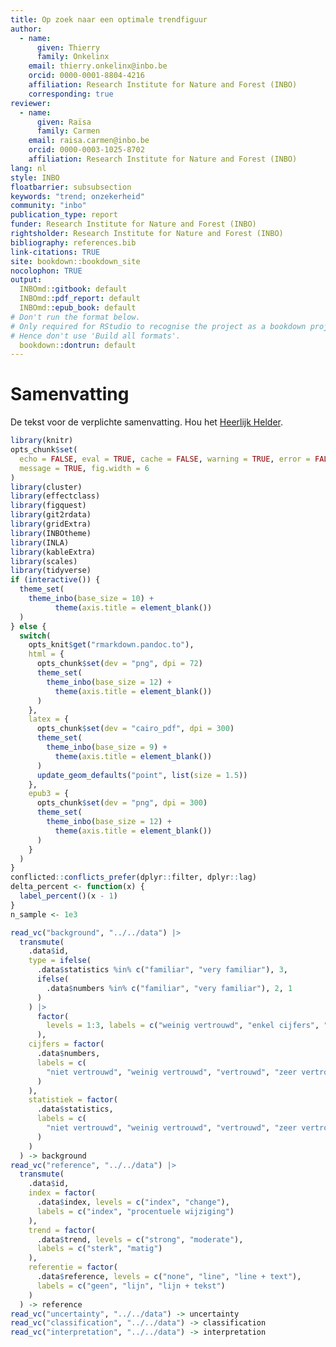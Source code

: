 ```yaml
---
title: Op zoek naar een optimale trendfiguur
author:
  - name:
      given: Thierry
      family: Onkelinx
    email: thierry.onkelinx@inbo.be
    orcid: 0000-0001-8804-4216
    affiliation: Research Institute for Nature and Forest (INBO)
    corresponding: true
reviewer:
  - name:
      given: Raïsa
      family: Carmen
    email: raisa.carmen@inbo.be
    orcid: 0000-0003-1025-8702
    affiliation: Research Institute for Nature and Forest (INBO)
lang: nl
style: INBO
floatbarrier: subsubsection
keywords: "trend; onzekerheid"
community: "inbo"
publication_type: report
funder: Research Institute for Nature and Forest (INBO)
rightsholder: Research Institute for Nature and Forest (INBO)
bibliography: references.bib
link-citations: TRUE
site: bookdown::bookdown_site
nocolophon: TRUE
output:
  INBOmd::gitbook: default
  INBOmd::pdf_report: default
  INBOmd::epub_book: default
# Don't run the format below.
# Only required for RStudio to recognise the project as a bookdown project.
# Hence don't use 'Build all formats'.
  bookdown::dontrun: default
---
```


# Samenvatting {.unnumbered}

<!-- description: start -->

De tekst voor de verplichte samenvatting.
Hou het [Heerlijk Helder](https://overheid.vlaanderen.be/communicatie/heerlijk-helder).
<!-- description: end -->

```r
library(knitr)
opts_chunk$set(
  echo = FALSE, eval = TRUE, cache = FALSE, warning = TRUE, error = FALSE,
  message = TRUE, fig.width = 6
)
library(cluster)
library(effectclass)
library(figquest)
library(git2rdata)
library(gridExtra)
library(INBOtheme)
library(INLA)
library(kableExtra)
library(scales)
library(tidyverse)
if (interactive()) {
  theme_set(
    theme_inbo(base_size = 10) +
          theme(axis.title = element_blank())
  )
} else {
  switch(
    opts_knit$get("rmarkdown.pandoc.to"),
    html = {
      opts_chunk$set(dev = "png", dpi = 72)
      theme_set(
        theme_inbo(base_size = 12) +
          theme(axis.title = element_blank())
      )
    },
    latex = {
      opts_chunk$set(dev = "cairo_pdf", dpi = 300)
      theme_set(
        theme_inbo(base_size = 9) +
          theme(axis.title = element_blank())
      )
      update_geom_defaults("point", list(size = 1.5))
    },
    epub3 = {
      opts_chunk$set(dev = "png", dpi = 300)
      theme_set(
        theme_inbo(base_size = 12) +
          theme(axis.title = element_blank())
      )
    }
  )
}
conflicted::conflicts_prefer(dplyr::filter, dplyr::lag)
delta_percent <- function(x) {
  label_percent()(x - 1)
}
n_sample <- 1e3
```

```r
read_vc("background", "../../data") |>
  transmute(
    .data$id,
    type = ifelse(
      .data$statistics %in% c("familiar", "very familiar"), 3,
      ifelse(
        .data$numbers %in% c("familiar", "very familiar"), 2, 1
      )
    ) |>
      factor(
        levels = 1:3, labels = c("weinig vertrouwd", "enkel cijfers", "beide")
      ),
    cijfers = factor(
      .data$numbers,
      labels = c(
        "niet vertrouwd", "weinig vertrouwd", "vertrouwd", "zeer vertrouwd"
      )
    ),
    statistiek = factor(
      .data$statistics,
      labels = c(
        "niet vertrouwd", "weinig vertrouwd", "vertrouwd", "zeer vertrouwd"
      )
    )
  ) -> background
read_vc("reference", "../../data") |>
  transmute(
    .data$id,
    index = factor(
      .data$index, levels = c("index", "change"),
      labels = c("index", "procentuele wijziging")
    ),
    trend = factor(
      .data$trend, levels = c("strong", "moderate"),
      labels = c("sterk", "matig")
    ),
    referentie = factor(
      .data$reference, levels = c("none", "line", "line + text"),
      labels = c("geen", "lijn", "lijn + tekst")
    )
  ) -> reference
read_vc("uncertainty", "../../data") -> uncertainty
read_vc("classification", "../../data") -> classification
read_vc("interpretation", "../../data") -> interpretation
```

